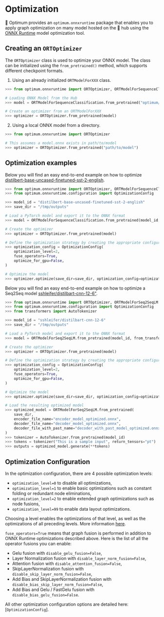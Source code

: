 <!--Copyright 2022 The HuggingFace Team. All rights reserved.

Licensed under the Apache License, Version 2.0 (the "License"); you may not use this file except in compliance with
the License. You may obtain a copy of the License at

http://www.apache.org/licenses/LICENSE-2.0

Unless required by applicable law or agreed to in writing, software distributed under the License is distributed on
an "AS IS" BASIS, WITHOUT WARRANTIES OR CONDITIONS OF ANY KIND, either express or implied. See the License for the
specific language governing permissions and limitations under the License.
-->

# Optimization

🤗 Optimum provides an `optimum.onnxruntime` package that enables you to apply graph optimization on many model hosted on the 🤗 hub using the [ONNX Runtime](https://github.com/microsoft/onnxruntime/tree/master/onnxruntime/python/tools/transformers) model optimization tool.


## Creating an `ORTOptimizer`

The `ORTOptimizer` class is used to optimize your ONNX model. The class can be initialized using the `from_pretrained()` method, which supports different checkpoint formats.

1. Using an already initialized `ORTModelForXXX` class.

```python
>>> from optimum.onnxruntime import ORTOptimizer, ORTModelForSequenceClassification

# Loading ONNX Model from the Hub
>>> model = ORTModelForSequenceClassification.from_pretrained("optimum/distilbert-base-uncased-finetuned-sst-2-english")

# Create an optimizer from an ORTModelForXXX
>>> optimizer = ORTOptimizer.from_pretrained(model)
```

2. Using a local ONNX model from a directory.

```python
>>> from optimum.onnxruntime import ORTOptimizer

# This assumes a model.onnx exists in path/to/model
>>> optimizer = ORTOptimizer.from_pretrained("path/to/model")
```


## Optimization examples

Below you will find an easy end-to-end example on how to optimize [distilbert-base-uncased-finetuned-sst-2-english](https://huggingface.co/distilbert-base-uncased-finetuned-sst-2-english).

```python
>>> from optimum.onnxruntime import ORTOptimizer, ORTModelForSequenceClassification
>>> from optimum.onnxruntime.configuration import OptimizationConfig

>>> model_id = "distilbert-base-uncased-finetuned-sst-2-english"
>>> save_dir = "/tmp/outputs"

# Load a PyTorch model and export it to the ONNX format
>>> model = ORTModelForSequenceClassification.from_pretrained(model_id, from_transformers=True)

# Create the optimizer
>>> optimizer = ORTOptimizer.from_pretrained(model)

# Define the optimization strategy by creating the appropriate configuration
>>> optimization_config = OptimizationConfig(
    optimization_level=2,
    fuse_operators=True,
    optimize_for_gpu=False,
)

# Optimize the model
>>> optimizer.optimize(save_dir=save_dir, optimization_config=optimization_config)
```


Below you will find an easy end-to-end example on how to optimize a Seq2Seq model [sshleifer/distilbart-cnn-12-6"](https://huggingface.co/sshleifer/distilbart-cnn-12-6).

```python
>>> from optimum.onnxruntime import ORTOptimizer, ORTModelForSeq2SeqLM
>>> from optimum.onnxruntime.configuration import OptimizationConfig
>>> from transformers import AutoTokenizer

>>> model_id = "sshleifer/distilbart-cnn-12-6"
>>> save_dir = "/tmp/outputs"

# Load a PyTorch model and export it to the ONNX format
>>> model = ORTModelForSeq2SeqLM.from_pretrained(model_id, from_transformers=True)

# Create the optimizer
>>> optimizer = ORTOptimizer.from_pretrained(model)

# Define the optimization strategy by creating the appropriate configuration
>>> optimization_config = OptimizationConfig(
    optimization_level=2,
    fuse_operators=True,
    optimize_for_gpu=False,
)

# Optimize the model
>>> optimizer.optimize(save_dir=save_dir, optimization_config=optimization_config)

# Load the resulting optimized model
>>> optimized_model = ORTModelForSeq2SeqLM.from_pretrained(
    save_dir,
    encoder_file_name="encoder_model_optimized.onnx",
    decoder_file_name="decoder_model_optimized.onnx",
    decoder_file_with_past_name="decoder_with_past_model_optimized.onnx",
)
>>> tokenizer = AutoTokenizer.from_pretrained(model_id)
>>> tokens = tokenizer("This is a sample input", return_tensors="pt")
>>> outputs = optimized_model.generate(**tokens)
```

## Optimization Configuration

In the optimization configuration, there are 4 possible optimization levels:
- `optimization_level=0` to disable all optimizations,
- `optimization_level=1` to enable basic optimizations such as constant folding or redundant node eliminations,
- `optimization_level=2` to enable extended graph optimizations such as node fusions,
- `optimization_level=99` to enable data layout optimizations.

Choosing a level enables the optimizations of that level, as well as the optimizations of all preceding levels.
More information [here](https://onnxruntime.ai/docs/performance/graph-optimizations.html).

`fuse_operators=True` means that graph fusion is performed in addition to ONNX Runtime optimizations described above.
Here is the list of all the operator fusions you can enable:
- Gelu fusion with `disable_gelu_fusion=False`,
- Layer Normalization fusion with `disable_layer_norm_fusion=False`,
- Attention fusion with `disable_attention_fusion=False`,
- SkipLayerNormalization fusion with `disable_skip_layer_norm_fusion=False`,
- Add Bias and SkipLayerNormalization fusion with `disable_bias_skip_layer_norm_fusion=False`,
- Add Bias and Gelu / FastGelu fusion with `disable_bias_gelu_fusion=False`.

All other optimization configuration options are detailed here: [`OptimizationConfig`].
